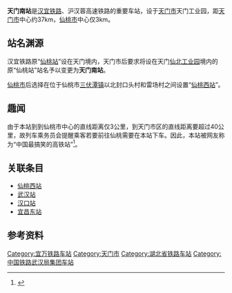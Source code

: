 {{Infobox China railway station 
|车站名称 =天门南站
|图片 = 天门南站进站大厅.jpg
|图片介绍 = 天门南站进站大厅
|车站代码= 
|车站名称拼音 = Tiānménnán
|英文名称=Tianmennan railway station
|电报码 = TNN
|拼音码 = TMN
|车站位置 = [[湖北省|湖北省]][[天门市|天门市]]天门工业园
|归属 =[[武汉铁路局|武汉铁路局]][[汉口站|汉口车站]]<ref>[http://www.cnhubei.com/news/gdxw/201206/t2117478.shtml 汉宜铁路开通在即 汉口站已做好迎客准备] {{Wayback|url=http://www.cnhubei.com/news/gdxw/201206/t2117478.shtml |date=20170812062017 }}2012-06-27 荆楚网</ref>
|线路 = [[汉宜铁路|汉宜铁路]]
|车站等级 = 
|月台数目 = 2
|股道数目 = 4
|坐标 = {{coord|30|25|50.48|N|113|27|0.90|E|display=inline,title}}
}}

'''天门南站'''是[[汉宜铁路|汉宜铁路]]、沪汉蓉高速铁路的重要车站，设于[[天门市|天门市]]天门工业园，距[[天门市|天门市]]中心约37km，[[仙桃市|仙桃市]]中心仅3km。

==站名渊源==
汉宜铁路原“[[仙桃站|仙桃站]]”设在天门境内，天门市后要求将设在天门[[仙北工业园|仙北工业园]]境内的原“仙桃站”站名予以变更为'''天门南站'''。 　　

[[仙桃市|仙桃市]]后选择在位于仙桃市[[三伏潭镇|三伏潭镇]]以北封口头村和雷场村之间设置“[[仙桃西站|仙桃西站]]”。

==趣闻==
由于本站到到仙桃市中心的直线距离仅3公里，到天门市区的直线距离要超过40公里，故列车乘务员会提醒乘客若要前往仙桃需要在本站下车。因此，本站被网友称为“中国最搞笑的高铁站”<ref>{{cite web|title=此武夷山站到不了武夷山 高铁站名中的“李逵”与“李鬼”|url=http://www.infzm.com/content/119668|publisher=南方周末|accessdate=2016-09-19|archive-date=2016-09-22|archive-url=https://web.archive.org/web/20160922020416/http://www.infzm.com/content/119668|dead-url=no}}</ref>。

==关联条目==
*[[仙桃西站|仙桃西站]]
*[[武汉站|武汉站]]
*[[汉口站|汉口站]]
*[[宜昌东站|宜昌东站]]

==参考资料==
{{reflist}}
{{汉宜铁路}}
{{China-rail-stub}}
[[Category:宜万铁路车站|Category:宜万铁路车站]]
[[Category:天门市|Category:天门市]]
[[Category:湖北省铁路车站|Category:湖北省铁路车站]]
[[Category:中国铁路武汉局集团车站|Category:中国铁路武汉局集团车站]]